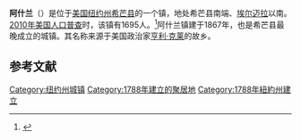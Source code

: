 {{Infobox settlement
|official_name            = 阿什兰
|settlement_type          = 镇
|nickname                 = 
|motto                    = 

<!-- Images -->
|image_skyline            = Wellsburg Station.jpg
|imagesize                = 
|image_caption            =
|image_flag               = 
|image_seal               = 

<!-- Maps -->
|pushpin_map              = New York
|pushpin_label            = 阿什兰
|pushpin_label_position   = bottom <!-- the position of the pushpin label: left, right, top, bottom, none -->
|pushpin_map_caption      =
|pushpin_mapsize          =
|image_map                = 
|mapsize                  = 
|map_caption              = 
|image_map1               = 
|mapsize1                 = 
|map_caption1             = 

<!-- Location -->
|coordinates_display      = inline,title
|coordinates_region       = US-NY
|subdivision_type         = [[国家|国家]]
|subdivision_name         = [[美国|美国]]
|subdivision_type1        = [[美国行政区划|州]]
|subdivision_name1        = [[纽约州|纽约州]]
|subdivision_type2        = [[纽约州行政区划|县]]
|subdivision_name2        = [[希芒县_(纽约州)|希芒县]]
|government_footnotes     = 
|government_type          = 
|established_title        = 
|established_date         = 

<!-- Area -->
|unit_pref                = Imperial
|area_footnotes           = 
|area_magnitude           = 
|area_total_km2           = 37.7
|area_land_km2            = 36.7
|area_water_km2           = 0.9
|area_total_sq_mi         = 
|area_land_sq_mi          = 
|area_water_sq_mi         = 

<!-- Population -->
|population_as_of         = [[2010年美国人口普查|2010]]
|population_footnotes     = 
|population_total         = 1695
|population_density_km2   = 46.1
|population_density_sq_mi = 

<!-- General information -->
|timezone                 = [[美国东部时间|EST]]
|utc_offset               = -5
|timezone_DST             = EDT
|utc_offset_DST           = -4
|elevation_footnotes      = 
|elevation_m              = 252
|elevation_ft             = 827
|latd = 42 |latm = 1 |lats = 21 |latNS = N
|longd = 76 |longm = 44 |longs = 22 |longEW = W

<!-- Area/postal codes & others -->
|postal_code_type         = [[美国邮政编码|邮政编码]]
|postal_code              = 14894
|area_code                = 
|website                  = {{URL|townofashland.net}}
|footnotes                = 
}}
'''阿什兰'''（{{lang-en|Ashland}}）是位于[[美国|美国]][[纽约州|纽约州]][[希芒县_(纽约州)|希芒县]]的一个镇，地处希芒县南端、[[埃尔迈拉_(纽约州)|埃尔迈拉]]以南。[[2010年美国人口普查|2010年美国人口普查]]时，该镇有1695人。<ref name>{{cite web|url=http://factfinder2.census.gov|publisher=[[United_States_Census_Bureau|United States Census Bureau]]|title=American FactFinder|accessdate=2020-09-21|archive-date=2013-09-11|archive-url=https://web.archive.org/web/20130911234518/http://factfinder2.census.gov/|dead-url=no}}</ref>阿什兰镇建于1867年，也是希芒县最晚成立的城镇。其名称来源于美国政治家[[亨利·克莱|亨利·克莱]]的故乡。

== 参考文献 ==
{{reflist}}

{{NY-stub}}
[[Category:纽约州城镇|Category:纽约州城镇]]
[[Category:1788年建立的聚居地|Category:1788年建立的聚居地]]
[[Category:1788年紐約州建立|Category:1788年紐約州建立]]